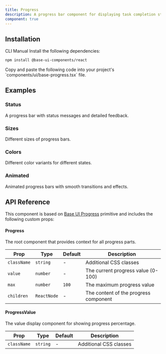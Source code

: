 ```yaml
---
title: Progress
description: A progress bar component for displaying task completion status. Built on top of Base UI Progress component.
component: true
---
```


<ExamplePreview path="base-progress/default" />

## Installation

<Tabs defaultValue="cli">

<TabsList>
  <TabsTrigger value="cli">CLI</TabsTrigger>
  <TabsTrigger value="manual">Manual</TabsTrigger>
</TabsList>

<TabsContent value="cli">
  <CliCommands name="base-progress" />
</TabsContent>

<TabsContent value="manual">    
<Steps>

<Step>
Install the following dependencies:

```bash
npm install @base-ui-components/react
```

</Step>

<Step>
Copy and paste the following code into your project's `components/ui/base-progress.tsx` file.

<ComponentPreview name="base-progress" />

</Step>

</Steps>

</TabsContent>

</Tabs>

## Examples

### Status

A progress bar with status messages and detailed feedback.

<ExamplePreview path="base-progress/status" />

### Sizes

Different sizes of progress bars.

<ExamplePreview path="base-progress/sizes" />

### Colors

Different color variants for different states.

<ExamplePreview path="base-progress/colors" />

### Animated

Animated progress bars with smooth transitions and effects.

<ExamplePreview path="base-progress/animated" />

## API Reference

This component is based on [Base UI Progress](https://base-ui.com/react/components/progress) primitive and includes the following custom props:

#### Progress

The root component that provides context for all progress parts.

| Prop        | Type        | Default | Description                           |
| ----------- | ----------- | ------- | ------------------------------------- |
| `className` | `string`    | -       | Additional CSS classes                |
| `value`     | `number`    | -       | The current progress value (0-100)    |
| `max`       | `number`    | `100`   | The maximum progress value            |
| `children`  | `ReactNode` | -       | The content of the progress component |

#### ProgressValue

The value display component for showing progress percentage.

| Prop        | Type     | Default | Description            |
| ----------- | -------- | ------- | ---------------------- |
| `className` | `string` | -       | Additional CSS classes |
